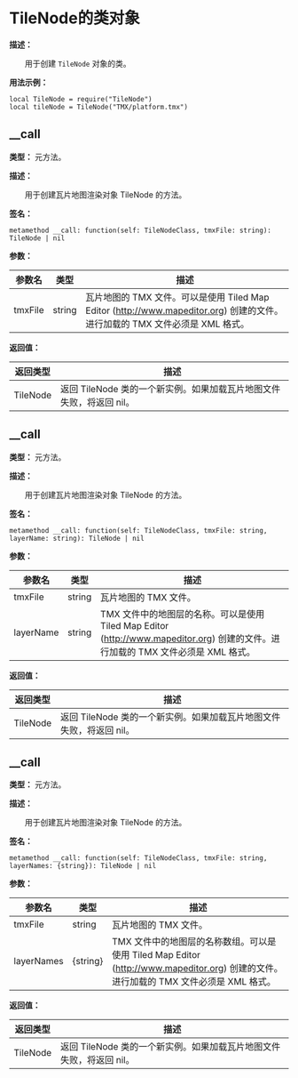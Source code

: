 
# TileNode的类对象

**描述：**

&emsp;&emsp;用于创建 `TileNode` 对象的类。

**用法示例：**
```tl
local TileNode = require("TileNode")
local tileNode = TileNode("TMX/platform.tmx")
```

## __call

**类型：** 元方法。

**描述：**

&emsp;&emsp;用于创建瓦片地图渲染对象 TileNode 的方法。

**签名：**
```tl
metamethod __call: function(self: TileNodeClass, tmxFile: string): TileNode | nil
```

**参数：**

| 参数名 | 类型 | 描述 |
| --- | --- | --- |
| tmxFile | string | 瓦片地图的 TMX 文件。可以是使用 Tiled Map Editor (http://www.mapeditor.org) 创建的文件。进行加载的 TMX 文件必须是 XML 格式。 |

**返回值：**

| 返回类型 | 描述 |
| --- | --- |
| TileNode | 返回 TileNode 类的一个新实例。如果加载瓦片地图文件失败，将返回 nil。 |

## __call

**类型：** 元方法。

**描述：**

&emsp;&emsp;用于创建瓦片地图渲染对象 TileNode 的方法。

**签名：**
```tl
metamethod __call: function(self: TileNodeClass, tmxFile: string, layerName: string): TileNode | nil
```

**参数：**

| 参数名 | 类型 | 描述 |
| --- | --- | --- |
| tmxFile | string | 瓦片地图的 TMX 文件。 |
| layerName | string | TMX 文件中的地图层的名称。可以是使用 Tiled Map Editor (http://www.mapeditor.org) 创建的文件。进行加载的 TMX 文件必须是 XML 格式。 |

**返回值：**

| 返回类型 | 描述 |
| --- | --- |
| TileNode | 返回 TileNode 类的一个新实例。如果加载瓦片地图文件失败，将返回 nil。 |

## __call

**类型：** 元方法。

**描述：**

&emsp;&emsp;用于创建瓦片地图渲染对象 TileNode 的方法。

**签名：**
```tl
metamethod __call: function(self: TileNodeClass, tmxFile: string, layerNames: {string}): TileNode | nil
```

**参数：**

| 参数名 | 类型 | 描述 |
| --- | --- | --- |
| tmxFile | string | 瓦片地图的 TMX 文件。 |
| layerNames | \{string} | TMX 文件中的地图层的名称数组。可以是使用 Tiled Map Editor (http://www.mapeditor.org) 创建的文件。进行加载的 TMX 文件必须是 XML 格式。 |

**返回值：**

| 返回类型 | 描述 |
| --- | --- |
| TileNode | 返回 TileNode 类的一个新实例。如果加载瓦片地图文件失败，将返回 nil。 |
